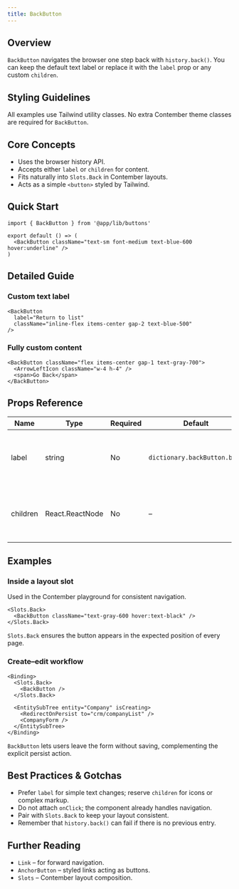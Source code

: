 ```yaml
---
title: BackButton
---
```


<!-- Edited by human: false -->
<!-- Examples count: 16 -->
<!-- Source examples: 3 -->
<!-- Playground examples: 3 -->
<!-- External examples: 10 -->
<!-- Import examples: 6 -->

## Overview
`BackButton` navigates the browser one step back with `history.back()`.
You can keep the default text label or replace it with the `label` prop or any custom `children`.

## Styling Guidelines
All examples use Tailwind utility classes.
No extra Contember theme classes are required for `BackButton`.

## Core Concepts
* Uses the browser history API.
* Accepts either `label` or `children` for content.
* Fits naturally into `Slots.Back` in Contember layouts.
* Acts as a simple `<button>` styled by Tailwind.

## Quick Start
```tsx
import { BackButton } from '@app/lib/buttons'

export default () => (
  <BackButton className="text-sm font-medium text-blue-600 hover:underline" />
)
```

## Detailed Guide
### Custom text label
```tsx
<BackButton
  label="Return to list"
  className="inline-flex items-center gap-2 text-blue-500"
/>
```

### Fully custom content
```tsx
<BackButton className="flex items-center gap-1 text-gray-700">
  <ArrowLeftIcon className="w-4 h-4" />
  <span>Go Back</span>
</BackButton>
```

## Props Reference
| Name     | Type              | Required | Default                         | Description                                                       |
|----------|-------------------|----------|---------------------------------|-------------------------------------------------------------------|
| label    | string            | No       | `dictionary.backButton.back`    | Custom button text. Ignored when `children` is provided.          |
| children | React.ReactNode   | No       | –                               | Custom button content. Replaces the label entirely.               |

## Examples
### Inside a layout slot
Used in the Contember playground for consistent navigation.
```tsx
<Slots.Back>
  <BackButton className="text-gray-600 hover:text-black" />
</Slots.Back>
```
`Slots.Back` ensures the button appears in the expected position of every page.

### Create–edit workflow
```tsx
<Binding>
  <Slots.Back>
    <BackButton />
  </Slots.Back>

  <EntitySubTree entity="Company" isCreating>
    <RedirectOnPersist to="crm/companyList" />
    <CompanyForm />
  </EntitySubTree>
</Binding>
```
`BackButton` lets users leave the form without saving, complementing the explicit persist action.

## Best Practices & Gotchas
* Prefer `label` for simple text changes; reserve `children` for icons or complex markup.
* Do not attach `onClick`; the component already handles navigation.
* Pair with `Slots.Back` to keep your layout consistent.
* Remember that `history.back()` can fail if there is no previous entry.

## Further Reading
* `Link` – for forward navigation.
* `AnchorButton` – styled links acting as buttons.
* `Slots` – Contember layout composition.

<!-- End of Generated Documentation -->
